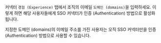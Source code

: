 커넥터 `경험 (Experience)` 탭에서 조직의 이메일 `도메인 (domains)`을 입력하세요. 이렇게 하면 해당 사용자들에게 SSO 커넥터가 인증 (Authentication) 방법으로 활성화됩니다.

지정한 도메인 (domains)의 이메일 주소를 가진 사용자는 오직 SSO 커넥터만을 인증 (Authentication) 방법으로 사용할 수 있습니다.
